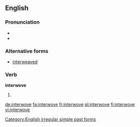 ==English==

===Pronunciation===
* {{IPA|/ˈɪntərwoːv/|lang=en}}
* {{audio|en-us-interwove.ogg|Audio (US)|lang=en}}

===Alternative forms===
* [[interweaved]]

===Verb===
'''interwove'''

# {{en-simple past of|interweave}}

[[Category:English irregular simple past forms]]

[[de:interwove]]
[[fa:interwove]]
[[fr:interwove]]
[[pl:interwove]]
[[fi:interwove]]
[[vi:interwove]]
